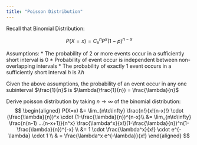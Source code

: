 ```yaml
---
title: "Poisson Distribution"
---
```


Recall that Binomial Distribution:

$$P(X=x) = C_x^n P^x (1-p)^{n-x}$$

Assumptions:
* The probability of 2 or more events occur in a sufficiently short interval is 0
* Probability of event occur is independent between non-overlapping intervals
* The probability of exactly 1 event occurs in a sufficiently short interval $h$ is $\lambda h$


Given the above assumptions, the probability of an event occur in any one subinterval $\frac{1}{n}$ is $\lambda(\frac{1}{n}) = \frac{\lambda}{n}$

Derive poisson distribution by taking $n\to\infty$ of the binomial distribution:
$$
\begin{aligned}
P(X=x) &= \lim_{n\to\infty} \frac{n!}{x!(n-x)!} \cdot (\frac{\lambda}{n})^x \cdot (1-\frac{\lambda}{n})^{n-x}\\
&= \lim_{n\to\infty} \frac{n(n-1) ...(n-x+1)}{n^x} \frac{\lambda^x}{x!}(1-\frac{\lambda}{n})^n(1-\frac{\lambda}{n})^{-x} \\
&= 1 \cdot \frac{\lambda^x}{x!} \cdot e^{-\lambda} \cdot 1 \\
& = \frac{\lambda^x e^{-\lambda}}{x!}
\end{aligned} 
$$



